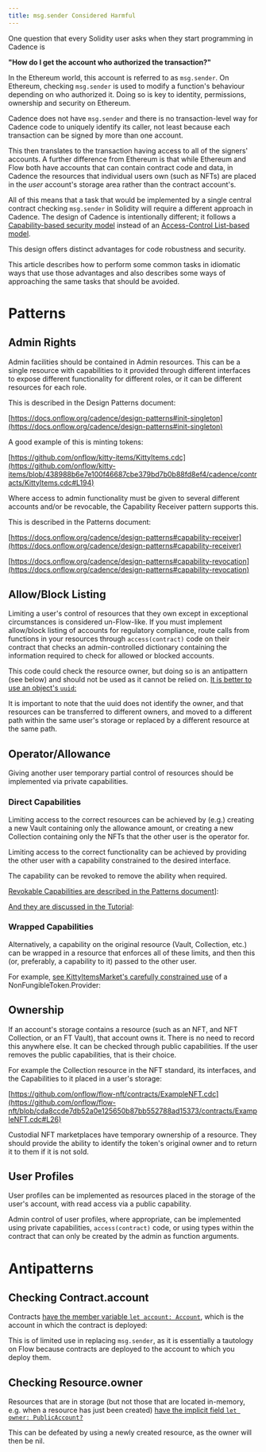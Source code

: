 ```yaml
---
title: msg․sender Considered Harmful
---
```


One question that every Solidity user asks when they start programming in Cadence is

**"How do I get the account who authorized the transaction?"**

In the Ethereum world, this account is referred to as `msg.sender`.
On Ethereum, checking `msg.sender` is used to modify a function's behaviour depending on who authorized it.
Doing so is key to identity, permissions, ownership and security on Ethereum.

Cadence does not have `msg.sender` and there is no transaction-level way
for Cadence code to uniquely identify its caller,
not least because each transaction can be signed by more than one account.

This then translates to the transaction having access to all of the signers' accounts.
A further difference from Ethereum is that while Ethereum and Flow both have accounts
that can contain contract code and data, in Cadence the resources that individual users own (such as NFTs)
are placed in the _user_ account's storage area rather than the contract account's.

All of this means that a task that would be implemented
by a single central contract checking `msg.sender` in Solidity
will require a different approach in Cadence. The design of Cadence is intentionally different;
it follows a [Capability-based security model](https://en.wikipedia.org/wiki/Capability-based_security)
instead of an [Access-Control List-based model](https://en.wikipedia.org/wiki/Access-control_list).

This design offers distinct advantages for code robustness and security.

This article describes how to perform some common tasks in idiomatic ways
that use those advantages and also describes some ways of approaching
the same tasks that should be avoided.

# Patterns

## Admin Rights

Admin facilities should be contained in Admin resources.
This can be a single resource with capabilities to it provided through different interfaces
to expose different functionality for different roles, or it can be different resources for each role.

This is described in the Design Patterns document:

[https://docs.onflow.org/cadence/design-patterns#init-singleton](https://docs.onflow.org/cadence/design-patterns#init-singleton)

A good example of this is minting tokens:

[https://github.com/onflow/kitty-items/KittyItems.cdc](https://github.com/onflow/kitty-items/blob/438988b6e7e100f46687cbe379bd7b0b88fd8ef4/cadence/contracts/KittyItems.cdc#L194)

Where access to admin functionality must be given to several different accounts and/or be revocable,
the Capability Receiver pattern supports this.

This is described in the Patterns document:

[https://docs.onflow.org/cadence/design-patterns#capability-receiver](https://docs.onflow.org/cadence/design-patterns#capability-receiver)

[https://docs.onflow.org/cadence/design-patterns#capability-revocation](https://docs.onflow.org/cadence/design-patterns#capability-revocation)

## Allow/Block Listing

Limiting a user's control of resources that they own except in exceptional circumstances
is considered un-Flow-like. If you must implement allow/block listing of accounts
for regulatory compliance, route calls from functions in your resources
through `access(contract)` code on their contract that checks an admin-controlled dictionary
containing the information required to check for allowed or blocked accounts.

This code could check the resource owner, but doing so is an antipattern (see below)
and should not be used as it cannot be relied on. [It is better to use an object's `uuid`:](https://docs.onflow.org/cadence/language/resources/#resource-identifier)

It is important to note that the uuid does not identify the owner,
and that resources can be transferred to different owners,
and moved to a different path within the same user's storage
or replaced by a different resource at the same path.

## Operator/Allowance

Giving another user temporary partial control of resources should be implemented via private capabilities.

### Direct Capabilities

Limiting access to the correct resources can be achieved by (e.g.)
creating a new Vault containing only the allowance amount,
or creating a new Collection containing only the NFTs that the other user is the operator for.

Limiting access to the correct functionality can be achieved
by providing the other user with a capability constrained to the desired interface.

The capability can be revoked to remove the ability when required.

[Revokable Capabilities are described in the Patterns document](/cadence/design-patterns#capability-revocation)]:

[And they are discussed in the Tutorial](/cadence/tutorial/02-hello-world#creating-capabilities-and-references-to-stored-resources):

### Wrapped Capabilities

Alternatively, a capability on the original resource (Vault, Collection, etc.)
can be wrapped in a resource that enforces all of these limits,
and then this (or, preferably, a capability to it) passed to the other user.

For example, [see KittyItemsMarket's carefully constrained use](https://github.com/onflow/kitty-items/blob/438988b6e7e100f46687cbe379bd7b0b88fd8ef4/cadence/contracts/KittyItemsMarket.cdc#L84)
of a NonFungibleToken.Provider:

## Ownership

If an account's storage contains a resource (such as an NFT, and NFT Collection, or an FT Vault),
that account owns it. There is no need to record this anywhere else.
It can be checked through public capabilities.
If the user removes the public capabilities, that is their choice.

For example the Collection resource in the NFT standard, its interfaces,
and the Capabilities to it placed in a user's storage:

[https://github.com/onflow/flow-nft/contracts/ExampleNFT.cdc](https://github.com/onflow/flow-nft/blob/cda8ccde7db52a0e125650b87bb552788ad15373/contracts/ExampleNFT.cdc#L26)

Custodial NFT marketplaces have temporary ownership of a resource.
They should provide the ability to identify the token's original owner
and to return it to them if it is not sold.

## User Profiles

User profiles can be implemented as resources placed in the storage of the user's account,
with read access via a public capability.

Admin control of user profiles, where appropriate, can be implemented using private capabilities,
`access(contract)` code, or using types within the contract that can only be created
by the admin as function arguments.

# Antipatterns

## Checking Contract.account

Contracts [have the member variable `let account: Account`](<(/cadence/language/contracts/)>),
which is the account in which the contract is deployed:

This is of limited use in replacing `msg.sender`, as it is essentially a tautology on Flow
because contracts are deployed to the account to which you deploy them.

## Checking Resource.owner

Resources that are in storage (but not those that are located in-memory,
e.g. when a resource has just been created) [have the implicit field `let owner: PublicAccount?`](<(/cadence/language/resources/#resource-owner)>)

This can be defeated by using a newly created resource, as the owner will then be nil.
